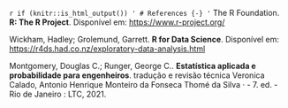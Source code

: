 `r if (knitr::is_html_output()) '
# References {-}
'`
The R Foundation. **R: The R Project**. Disponível em: <https://www.r-project.org/>

Wickham, Hadley; Grolemund, Garrett. **R for Data Science**. Disponível em: <https://r4ds.had.co.nz/exploratory-data-analysis.html>

Montgomery, Douglas C.; Runger, George C.. **Estatística aplicada e probabilidade para engenheiros**. tradução e revisão técnica Veronica Calado, Antonio Henrique Monteiro da Fonseca Thomé da Silva · - 7. ed. - Rio de Janeiro : LTC, 2021.